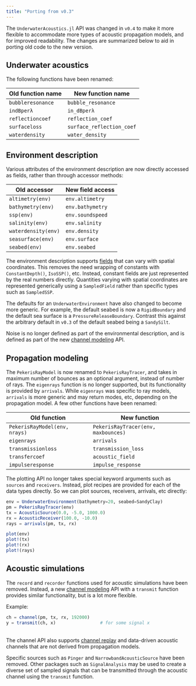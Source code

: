 ```yaml
---
title: "Porting from v0.3"
---
```


The `UnderwaterAcoustics.jl` API was changed in `v0.4` to make it more flexible to accommodate more types of acoustic propagation models, and for improved readability. The changes are summarized below to aid in porting old code to the new version.

## Underwater acoustics

The following functions have been renamed:

| Old function name | New function name          |
|-------------------|----------------------------|
| `bubbleresonance` | `bubble_resonance`         |
| `indBperλ`        | `in_dBperλ`                |
| `reflectioncoef`  | `reflection_coef`          |
| `surfaceloss`     | `surface_reflection_coef`  |
| `waterdensity`    | `water_density`            |

## Environment description

Various attributes of the environment description are now directly accessed as fields, rather than through accessor methods:

| Old accessor        | New field access |
|---------------------|------------------|
| `altimetry(env)`    | `env.altimetry`  |
| `bathymetry(env)`   | `env.bathymetry` |
| `ssp(env)`          | `env.soundspeed` |
| `salinity(env)`     | `env.salinity`   |
| `waterdensity(env)` | `env.density`    |
| `seasurface(env)`   | `env.surface`    |
| `seabed(env)`       | `env.seabed`     |

The environment description supports [fields](fields.qmd) that can vary with spatial coordinates. This removes the need wrapping of constants with `ConstantDepth()`, `IsoSSP()`, etc. Instead, constant fields are just represented by the real numbers directly. Quantities varying with spatial coordinates are represented generically using a `SampledField` rather than specific types such as `SampledSSP`.

The defaults for an `UnderwaterEnvironment` have also changed to become more generic. For example, the default seabed is now a `RigidBoundary` and the default sea surface is a `PressureReleaseBoundary`. Contrast this against the arbitrary default in `v0.3` of the default seabed being a `SandySilt`.

Noise is no longer defined as part of the environmental description, and is defined as part of the new [channel modeling](api.qmd#channel-models-and-simulation) API.

## Propagation modeling

The `PekerisRayModel` is now renamed to `PekerisRayTracer`, and takes in maximum number of bounces as an optional argument, instead of number of rays. The `eigenrays` function is no longer supported, but its functionality is provided by `arrivals`. While `eigenrays` was specific to ray models, `arrivals` is more generic and may return modes, etc, depending on the propagation model. A few other functions have been renamed:

| Old function                  | New function                        |
|-------------------------------|-------------------------------------|
| `PekerisRayModel(env, nrays)` | `PekerisRayTracer(env, maxbounces)` |
| `eigenrays`                   | `arrivals`                          |
| `transmissionloss`            | `transmission_loss`                 |
| `transfercoef`                | `acoustic_field`                    |
| `impulseresponse`             | `impulse_response`                  |

The plotting API no longer takes special keyword arguments such as `sources` and `receivers`. Instead, plot recipes are provided for each of the data types directly. So we can plot sources, receivers, arrivals, etc directly:
```julia
env = UnderwaterEnvironment(bathymetry=20, seabed=SandyClay)
pm = PekerisRayTracer(env)
tx = AcousticSource(0.0, -5.0, 1000.0)
rx = AcousticReceiver(100.0, -10.0)
rays = arrivals(pm, tx, rx)

plot(env)
plot!(tx)
plot!(rx)
plot!(rays)
```

## Acoustic simulations

The `record` and `recorder` functions used for acoustic simulations have been removed. Instead, a new [channel modeling](api.qmd#channel-models-and-simulation) API with a `transmit` function provides similar functionality, but is a lot more flexible.

Example:
```julia
ch = channel(pm, tx, rx, 192000)
y = transmit(ch, x)                 # for some signal x
```

<br>
The channel API also supports [channel replay](replay.qmd) and data-driven acoustic channels that are not derived from propagation models.

Specific sources such as `Pinger` and `NarrowbandAcousticSource` have been removed. Other packages such as `SignalAnalysis` may be used to create a diverse set of sampled signals that can be transmitted through the acoustic channel using the `transmit` function.
